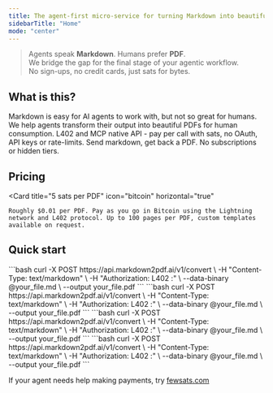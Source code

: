 ```yaml
---
title: The agent-first micro-service for turning Markdown into beautiful, share-ready PDFs
sidebarTitle: "Home"
mode: "center"
--- 
```


> Agents speak **Markdown**. Humans prefer **PDF**. <br/>
> We bridge the gap for the final stage of your agentic workflow. <br/>
> No sign-ups, no credit cards, just sats for bytes.
 
## What is this?

<CardGroup cols={2}>
  <Card
    title="Agents love Markdown — humans don’t"
    icon="robot"
  >
    Markdown is easy for AI agents to work with, but not so great for humans. We help agents transform their output into beautiful PDFs for human consumption.
  </Card>
  <Card
    title="Built for agents, not end-users"
    icon="code"
  >
    L402 and MCP native API - pay per call with sats, no OAuth, API keys or rate-limits. Send markdown, get back a PDF. No subscriptions or hidden tiers.
  </Card>
</CardGroup>

<MarkdownToPDFPlayground />

## Pricing 

  <Card
    title="5 sats per PDF"
    icon="bitcoin"
    horizontal="true"
 
  >
    Roughly $0.01 per PDF. Pay as you go in Bitcoin using the Lightning network and L402 protocol. Up to 100 pages per PDF, custom templates available on request.   
  </Card>

## Quick start

<Tabs>
  <Tab title="bash">
    ```bash
curl -X POST https://api.markdown2pdf.ai/v1/convert \
     -H "Content-Type: text/markdown" \
     -H "Authorization: L402 <macaroon>:<preimage>" \
     --data-binary @your_file.md \
     --output your_file.pdf
```
  </Tab>
  <Tab title="MCP">
    ```bash
curl -X POST https://api.markdown2pdf.ai/v1/convert \
     -H "Content-Type: text/markdown" \
     -H "Authorization: L402 <macaroon>:<preimage>" \
     --data-binary @your_file.md \
     --output your_file.pdf
```
  </Tab>
  <Tab title="Python">
    ```bash
curl -X POST https://api.markdown2pdf.ai/v1/convert \
     -H "Content-Type: text/markdown" \
     -H "Authorization: L402 <macaroon>:<preimage>" \
     --data-binary @your_file.md \
     --output your_file.pdf
```
  </Tab>
  <Tab title="Typescript">
    ```bash
curl -X POST https://api.markdown2pdf.ai/v1/convert \
     -H "Content-Type: text/markdown" \
     -H "Authorization: L402 <macaroon>:<preimage>" \
     --data-binary @your_file.md \
     --output your_file.pdf
```
  </Tab>
</Tabs>



If your agent needs help making payments, try [fewsats.com](https://fewsats.com)


